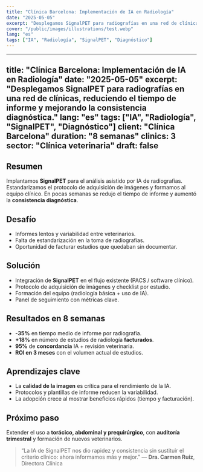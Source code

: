 ```yaml
---
title: "Clínica Barcelona: Implementación de IA en Radiología"
date: "2025-05-05"
excerpt: "Desplegamos SignalPET para radiografías en una red de clínicas, reduciendo el tiempo de informe y mejorando la consistencia diagnóstica."
cover: "/public/images/illustrations/test.webp"
lang: "es"
tags: ["IA", "Radiología", "SignalPET", "Diagnóstico"]
---
```


---
title: "Clínica Barcelona: Implementación de IA en Radiología"
date: "2025-05-05"
excerpt: "Desplegamos SignalPET para radiografías en una red de clínicas, reduciendo el tiempo de informe y mejorando la consistencia diagnóstica."
lang: "es"
tags: ["IA", "Radiología", "SignalPET", "Diagnóstico"]
client: "Clínica Barcelona"
duration: "8 semanas"
clinics: 3
sector: "Clínica veterinaria"
draft: false
---

## Resumen

Implantamos **SignalPET** para el análisis asistido por IA de radiografías. Estandarizamos el protocolo de adquisición de imágenes y formamos al equipo clínico. En pocas semanas se redujo el tiempo de informe y aumentó la **consistencia diagnóstica**.

## Desafío

- Informes lentos y variabilidad entre veterinarios.
- Falta de estandarización en la toma de radiografías.
- Oportunidad de facturar estudios que quedaban sin documentar.

## Solución

- Integración de **SignalPET** en el flujo existente (PACS / software clínico).
- Protocolo de adquisición de imágenes y checklist por estudio.
- Formación del equipo (radiología básica + uso de IA).
- Panel de seguimiento con métricas clave.

## Resultados en 8 semanas

- **-35%** en tiempo medio de informe por radiografía.
- **+18%** en número de estudios de radiología **facturados**.
- **95%** de **concordancia** IA + revisión veterinaria.
- **ROI en 3 meses** con el volumen actual de estudios.

## Aprendizajes clave

- La **calidad de la imagen** es crítica para el rendimiento de la IA.
- Protocolos y plantillas de informe reducen la variabilidad.
- La adopción crece al mostrar beneficios rápidos (tiempo y facturación).

## Próximo paso

Extender el uso a **torácico, abdominal y prequirúrgico**, con **auditoría trimestral** y formación de nuevos veterinarios.

> “La IA de SignalPET nos dio rapidez y consistencia sin sustituir el criterio clínico: ahora informamos más y mejor.”
> — **Dra. Carmen Ruiz**, Directora Clínica
